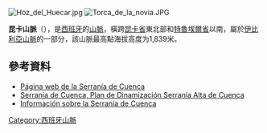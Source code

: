 [[Image:Hoz_del_Huecar.jpg|thumb]]
[[Image:Torca_de_la_novia.JPG|thumb]]

'''昆卡山脈'''（{{lang-es|Serranía de Cuenca}}），是[[西班牙|西班牙]]的[[山脈|山脈]]，橫跨[[昆卡省|昆卡省]]東北部和[[特魯埃爾省|特魯埃爾省]]以南，屬於[[伊比利亞山脈|伊比利亞山脈]]的一部分，該山脈最高點海拔高度为1,839米。

==參考資料==
* [https://web.archive.org/web/20140729202904/http://www.serraniadecuenca.com/ Página web de la Serranía de Cuenca ]
* [http://www.serraniaaltadecuenca.es/ Serranía de Cuenca, Plan de Dinamización Serranía Alta de Cuenca] {{Wayback|url=http://www.serraniaaltadecuenca.es/ |date=20130801170347 }}
* [http://www.serraniadecuenca.net/ Información sobre la Serranía de Cuenca ] {{Wayback|url=http://www.serraniadecuenca.net/ |date=20141007042404 }}

{{Spain-geo-stub}}
[[Category:西班牙山脈|Category:西班牙山脈]]